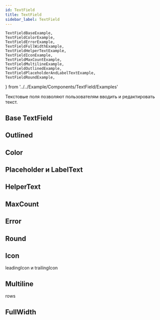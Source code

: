```yaml
---
id: TextField
title: TextField
sidebar_label: TextField
---
```


	TextFieldBaseExample,
	TextFieldColorExample,
	TextFieldErrorExample,
	TextFieldFullWidthExample,
	TextFieldHelperTextExample,
	TextFieldIconExample,
	TextFieldMaxCountExample,
	TextFieldMultilineExample,
	TextFieldOutlinedExample,
	TextFieldPlaceholderAndLabelTextExample,
	TextFieldRoundExample,
} from '../../Example/Components/TextField/Examples'

Текстовые поля позволяют пользователям вводить и редактировать текст.

## Base TextField

<TextFieldBaseExample />

## Outlined

<TextFieldOutlinedExample />

## Color

<TextFieldColorExample />

## Placeholder и LabelText

<TextFieldPlaceholderAndLabelTextExample />

## HelperText

<TextFieldHelperTextExample />

## MaxCount

<TextFieldMaxCountExample />

## Error

<TextFieldErrorExample />

## Round

<TextFieldRoundExample />

## Icon

leadingIcon и trailingIcon

<TextFieldIconExample />

## Multiline

rows

<TextFieldMultilineExample />

## FullWidth

<TextFieldFullWidthExample />